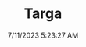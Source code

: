 ---
width: 6000
height: 4000
title: Targa
description: Gauge cluster in a Marble Grey 1986 Porsche 911 Carrera Targa with blue interior shot in Austin, TX.
date: 7/11/2023 5:23:27 AM
cameraMake: Sony
cameraModel: ILCE-7M3
lens: E 35-150mm F2.0-F2.8 A058
settingsfStop: f/2.8
settingsISO: ISO 125
settingsShutter: 1/320
settingsFocalLength: 84 mm
---